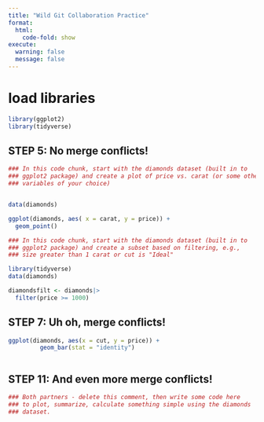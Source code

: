 ```yaml
---
title: "Wild Git Collaboration Practice"
format: 
  html:
    code-fold: show
execute: 
  warning: false
  message: false
---
```



# load libraries
```r
library(ggplot2)
library(tidyverse)
```



## STEP 5: No merge conflicts!

```r
### In this code chunk, start with the diamonds dataset (built in to
### ggplot2 package) and create a plot of price vs. carat (or some other
### variables of your choice)


data(diamonds) 

ggplot(diamonds, aes( x = carat, y = price)) +
  geom_point()


```

```r
### In this code chunk, start with the diamonds dataset (built in to
### ggplot2 package) and create a subset based on filtering, e.g., 
### size greater than 1 carat or cut is "Ideal"

library(tidyverse) 
data(diamonds)

diamondsfilt <- diamonds|>
  filter(price >= 1000)

```

## STEP 7: Uh oh, merge conflicts!

```r
ggplot(diamonds, aes(x = cut, y = price)) +
         geom_bar(stat = "identity")



```

## STEP 11: And even more merge conflicts!

```r
### Both partners - delete this comment, then write some code here
### to plot, summarize, calculate something simple using the diamonds
### dataset.


```

